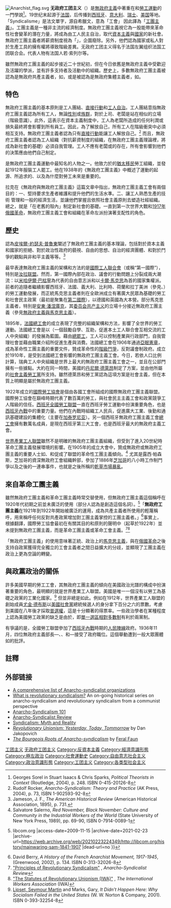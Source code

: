 {{Anarchism sidebar|schools}}
{{勞工}}
[[File:Anarchist_flag.svg|right]]
'''无政府工团主义'''（{{lang-en|Anarcho-syndicalism}}）是[[無政府主義|無政府主義]]中著重在{{tsl|en|Labor rights|勞動人權}}和[[勞工運動|勞工運動]]的一門學說<ref>Georges Sorel in Stuart Isaacs & Chris Sparks, ''Political Theorists in Context'' (Routledge, 2004), p. 248. ISBN 0-415-20126-8</ref>。19世纪末起源于[[法国|法国]]，后传播到[[西班牙|西班牙]]、[[意大利|意大利]]、[[瑞士|瑞士]]、[[美国|美国]]等地。「Syndicalisme」是法文單字，源自希臘文，意為「工會」{{ndash}} 因此譯為「[[工團主義|工團主義]]」。工團主義是一種非主流的經濟制度。無政府工團主義視它為一股能帶來革命性社會變革的潛在力量，將成為由工人民主自治，取代[[資本主義|資本主義]]與[[主權國家|國家]]的新社會。無政府工團主義者將薪資制度視為「{{tsl|en|Wage slavery|薪資奴役}}」，企圖廢除。另外，他們認為國家或私人對於生產工具的擁有權將導致階級差異。无政府工团主义得名于法国左翼组织法国工团联合会。代表人物有法国人若·索列尔等。

雖然無政府工團主義的起步接近二十世紀初，但在今日依舊是無政府主義中受歡迎及活躍的學派，並有許多支持者及活動中的組織。歷史上，多數無政府工團主義被認為是無政府共產主義者，如{{tsl|en|Lucy Parsons|露西·帕森斯}}，或是被認為是無政府集體主義者，如{{tsl|en|Buenaventura Durruti|布維那文士·杜魯提}}。

== 特色 ==
無政府工團主義的基本原則是工人團結、[[直接行動|直接行動]]和[[工人自治|工人自治]]。工人團結意指無政府工團主義認為所有工人，無論[[性別_(文化)|性別]]或[[族群_(人類社會)|族群]]，對於上司、老闆是站在相似的立場（階級意識）。此外，這表示在資本主義制度中，工人為老闆所造成的任何利潤或損失最終將會影響到所有員工。因此，為了解放自己，所有工人在階級衝突中必須相互支持。無政府工團主義者認為只有[[直接行動|直接行動]]能讓工人解放自己。<ref>Rudolf Rocker, ''Anarcho-Syndicalism: Theory and Practice'' (AK Press, 2004), p. 73, ISBN 1-902593-92-8</ref> 而且，無政府工團主義者認為工人組織（對抗薪資制度的組織，在無政府工團主義理論裡，將成為新社會的基礎）必須自我管理。工人不應有老闆或{{tsl|en|Business agent|企業經紀人}}的存在，所有會影響到他們的決策應由他們自己制定。

{{tsl|en|Rudolf Rocker|魯道夫·拉克}}是無政府工團主義運動中最知名的人物之一。他致力於{{tsl|en|East End|英國東區}}的[[猶太人|猶太移民]]勞工組織，並發起1912年服裝工人罷工。他在1938年的《無政府工團主義》中概述了運動的起源、所追求的、以及為什麼對勞工未來是重要的。

拉克在《無政府與無政府工團主義》這篇文章中指出，無政府工團主義工會有兩個目的：一、堅持要求生產者維護和提升他們的生活水準。二、讓工人熟悉生產的技術 管理和一般的經濟生活，並讓他們掌握且依照社會主義原則去塑造社經組織。總之，就是「在老舊的殼內」制定新社會的基礎。一直到第一次世界大戰和[[1917年俄國革命|1917年俄國革命]]，無政府工團主義工會和組織在革命左派扮演著支配性的角色。

== 歷史 ==
{{tsl|en|Hubert Lagardelle|休伯特·拉加戴爾}}認為[[皮埃爾-約瑟夫·普魯東|皮埃爾-約瑟夫·普魯東]]闡述了無政府工團主義的基本理論，包括對於資本主義和國家的拒絕、對於政治性政府的藐視、自由的思想、自治的經濟團體、和對於鬥爭的觀點與非和平主義等等。<ref>Jameson, J. F., ''The American Historical Review''  (American Historical Association, 1895), p. 731.</ref>

最早表達無政府工團主義的架構和方法的是[[國際工人聯合會|國際工人聯合會]]（或稱“第一國際”），特別是[[汝拉联盟|汝拉联盟]]。然而，第一國際內部在政治、議會的行動問題上分裂成兩大潮流：以[[米哈伊爾·巴枯寧|米哈伊爾·巴枯寧]]為代表的自由意志派和以[[卡爾·馬克思|卡爾·馬克思]]為首的國家集權派。前者的追隨者繼續影響西班牙、法國、義大利、比利時、荷蘭和拉丁美洲（參見{{tsl|en|Anarchism in Brazil|
巴西無政府主義}}、{{tsl|en|Anarchism in Mexico|
墨西哥無政府主義}}）的勞工運動發展，而正統馬克思主義者則在全歐洲成立有著廣大民眾為基礎的勞工和社會民主政黨（最初是聚集在[[第二國際|第二國際]]），以德國和英國為大本營。部分馬克思主義者，特別是[[安東·潘涅庫克|安東·潘涅庫克]]，其[[委员会共产主义|委员会共产主义]]的立場十分接近無政府工團主義（參見[[無政府主義與馬克思主義|無政府主義與馬克思主義]]）。

1895年，[[法國總工會|法國總工會]]的成立表現了完整的組織架構和方法，影響了全世界的勞工運動。法國總工會是以{{tsl|en|Bourse de Travail|勞工交易所}}（一個鼓勵自學、互助，促進本土工人聯合會互相交流的工人中央組織）的發展為藍圖。藉由[[總罷工|總罷工]]，工人可以控制產業與行政部門，自我管理社會並藉由職業介紹所促進生產與消費。法國總工會在1906年通過[[亞眠憲章|亞眠憲章]]，成為革命性工團主義的重要文件，贊成革命性的[[階級鬥爭|階級鬥爭]]，反對議會制政府。{{tsl|en|Central Organisation of the Workers of Sweden|瑞典工人中央組織}}成立於1910年，是受到法國總工會影響的無政府工團主義工會。今日，若依人口比例計算，瑞典工人中央組織是世界上最大的無政府工團主義工會之一，並且在公部門擁有一些據點。大約在同一時間，美國的[[丹尼爾·德萊昂|丹尼爾·德萊昂]]制定了{{tsl|en|Socialist Industrial Union|社會主義產業工會}}方案，並由他所屬的[[社會主義勞工黨|社會主義勞工黨]]所支持。雖然德萊昂和勞工黨認為這項方案是社會主義，但在本質上明顯是屬於無政府工團主義。

1922年成立的[[國際勞工協會|國際勞工協會]]是個由各國工會所組成的國際無政府工團主義聯盟。國際勞工協會在巔峰時期代表了數百萬的勞工，與社會民主主義工會和政黨競爭工人階級的信任。[[西班牙|西班牙]][[全國勞工聯盟|全國勞工聯盟]]一直在西班牙勞工運動中扮演重要角色，也是[[西班牙內戰|西班牙內戰]]中的重要力量。他們在內戰時組織工人民兵，促進廣大工業、後勤和通訊基礎建設的集體化（主要在[[加泰罗尼亚|加泰罗尼亚]]）。另一個西班牙無政府工團主義工會[[总工会_(西班牙)|總工會]]擁有數萬名成員，是現在西班牙第三大工會，也是西班牙最大的無政府主義工會。

[[世界產業工人聯盟|世界產業工人聯盟]]雖然不是明確的無政府工團主義組織，但受到了進入20世紀時革命工團主義發展環境的影響。在1905年的成立大會中，贊成無政府或無政府工團主義的重要人士如{{tsl|en|Thomas J. Haggerty|湯瑪斯·J·哈格提}}、{{tsl|en|William Trautmann|威廉·特勞特曼}}和{{tsl|en|Lucy Parsons|露西·帕森斯}}促成了聯盟的革命性工團主義傾向。<ref>Salvatore Salerno, ''Red November, Black November: Culture and Community in the Industrial Workers of the World'' (State University of New York Press, 1989), pp. 69-90, ISBN 0-7914-0089-1</ref> 尤其是露西·帕森斯，芝加哥的資深無政府工會組織幹部，參加了1886年[[芝加哥|芝加哥]]的八小時工作制鬥爭以及之後的一連串事件，也就是之後所稱的[[乾草市場暴亂|乾草市場暴亂]]。

== 來自革命工團主義 ==
雖然無政府工團主義和革命工團主義時常交替使用，但無政府工團主義這個稱呼在1920年代初期之前並未廣泛的使用（部分人認為是{{tsl|en|Sam Mainwaring|山姆·曼瓦林}}創造這個名詞）。<ref>{{Cite web |url=http://libcom.org/history/mainwaring-sam-1841-1907 |title=Mainwaring, Sam, 1841-1907 {{!}} libcom.org<!--Bot-generated title--> |access-date=2009-11-15 |archive-date=2021-02-23 |archive-url=https://web.archive.org/web/20210223224349/http://libcom.org/history/mainwaring-sam-1841-1907 |dead-url=no }}</ref>「'''無政府工團主義'''在1921年到1922年開始被廣泛的運用，成為共產主義者所使用的輕蔑稱呼，用來稱呼任何反對共產政黨增加對工團主義掌控的工團主義者。」<ref>David Berry, ''A History of the French Anarchist Movement, 1917-1945'', (Greenwood, 2002), p. 134. ISBN 0-313-32026-8</ref>事實上，根據翻譯，國際勞工協會最初在有關其目的和原則的聲明中（起草於1922年）並未提到無政府工團主義，而是革命工團主義或革命工會主義。<ref>[http://www.syndicalist.org/mission/ "Principles of Revolutionary Syndicalism"] {{webarchive|url=https://web.archive.org/web/20071222072643/http://www.syndicalist.org/mission/ |date=2007-12-22 }}, ''Anarcho-Syndicalist Review''</ref><ref>[http://www.iwa-ait.org/statutes.html "The Statutes of Revolutionary Unionism (IWA)"] {{webarchive|url=https://web.archive.org/web/20080916191632/http://www.iwa-ait.org/statutes.html |date=2008-09-16 }}, ''The International Workers Association'' (IWA)</ref>

「無政府工團主義」的使用意味著正統、政治上的[[馬克思主義|馬克思主義]]，與在[[1917年俄國革命|俄國革命]]之後支持自政黨獲得完全獨立的工會主義者之間日益擴大的分歧，並顯現了工團主義在政治上更為空論的轉變。

== 與政黨政治的關係 ==
許多美國早期的勞工工會，其無政府工團主義的傾向在美國政治光譜的構成中扮演著重要的角色，最明顯的就是世界產業工人聯盟。美國是唯一一個沒有以勞工為基礎之政黨的工業化國家。<ref>[[Seymour_Martin_Lipset|Lipset, Seymour Martin]] and Marks, Gary, ''It Didn’t Happen Here: Why Socialism Failed in the United States'' (W. W. Norton & Company, 2001). ISBN 0-393-32254-8 </ref> 但並非總是如此。例如在1912年，世界產業工人聯盟的創始成員[[尤金·德布斯|尤金·德布斯]]以[[美国社会党_(1901年)|美國社會黨]]總統候選人的身分拿下百分之六的票數。考慮到美國在八年後才採取[[普選權|普選權]]，這是十分顯著的得票率。一些政治學者在某種程度上認為美國勞工政黨的缺乏是由於{{tsl|en|Duverger's law|迪韦尔热定律}}，即[[多數制|單一選區相對多數制]]有利於兩黨制。

有爭議的是，全國勞工聯盟參加了[[西班牙內戰|西班牙內戰]]時期的[[人民阵线_(西班牙)|人民陣線]]政府。1936年11月，四位無政府主義部長—{{tsl|en|Garcia Oliver|賈西亞·奧利佛}}、{{tsl|en|Federica Montseny|費德麗卡·蒙特瑟尼}}、{{tsl|en|Joan Peiró|霍安·佩洛}}和{{tsl|en|Juan López|胡安·洛佩茲}}—接受了政府職位。這個舉動遭到一般大眾團體如{{tsl|en|Friends of Durruti|杜魯提之友}}的批評。

{{Portal|无政府主义}}

== 註釋 ==
{{reflist|2}}

== 外部链接 ==
{{Commons category}}
* [https://web.archive.org/web/20110514062030/http://www.broadleft.org/anarchis.htm A comprehensive list of Anarcho-syndicalist organizations]
* [http://en.internationalism.org/series/271 What is revolutionary syndicalism?] {{Wayback|url=http://en.internationalism.org/series/271 |date=20210223142136 }} An on-going historical series on anarcho-syndicalism and revolutionary syndicalism from a communist perspective
* [https://web.archive.org/web/20040926053004/http://www.anarchosyndicalism.net/ Anarcho-Syndicalism 101]
* [http://www.syndicalist.org/ Anarcho-Syndicalist Review] {{Wayback|url=http://www.syndicalist.org/ |date=20210115172334 }}
* [https://web.archive.org/web/20060925044024/http://www.anarchosyndicalism.net/archive/display/181/index.php Syndicalism: Myth and Reality]
* [https://web.archive.org/web/20070712213946/http://www.wpunj.edu/newpol/issue43/Jakopovic43.htm ''Revolutionary Unionism: Yesterday, Today, Tommorrow''] by Dan Jakopovich
* [http://www.insurgentdesire.org.uk/syndicalism.htm ''The Bourgeois Roots of Anarcho-syndicalism''] {{Wayback|url=http://www.insurgentdesire.org.uk/syndicalism.htm |date=20101009014907 }} by [[Feral_Faun|Feral Faun]]

{{Authority control}}
[[Category:無政府主義|工团主义]]
[[Category:无政府工团主义|]]
[[Category:反資本主義|Category:反資本主義]]
[[Category:經濟意識形態|Category:經濟意識形態]]
[[Category:極左政治|Category:極左政治]]
[[Category:社會運動史|Category:社會運動史]]
[[Category:自由意志社会主义|Category:自由意志社会主义]]
[[Category:政治意識形態|Category:政治意識形態]]
[[Category:工团主义|Category:工团主义]]
[[Category:各类型社会主义|Category:各类型社会主义]]
